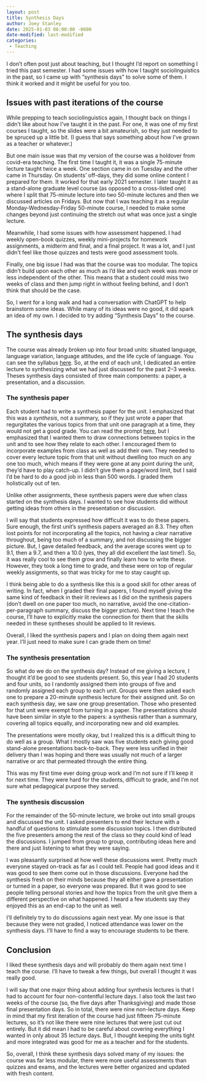 ```yaml
---
layout: post
title: Synthesis Days
author: Joey Stanley
date: 2025-01-03 06:00:00 -0600
date-modified: last-modified
categories: 
 - Teaching
---
```


I don't often post just about teaching, but I thought I'd report on something I tried this past semester. I had some issues with how I taught sociolinguistics in the past, so I came up with "synthesis days" to solve some of them. I think it worked and it might be useful for you too.

## Issues with past iterations of the course

While prepping to teach sociolinguistics again, I thought back on things I didn't like about how I've taught it in the past. For one, it was one of my first courses I taught, so the slides were a bit amateurish, so they just needed to be spruced up a little bit. (I guess that says something about how I've grown as a teacher or whatever.) 

But one main issue was that my version of the course was a holdover from covid-era teaching. The first time I taught it, it was a single 75-minute lecture taught twice a week. One section came in on Tuesday and the other came in Thursday. On students' off-days, they did some online content I prepared for them. It worked for that early 2021 semester. I later taught it as a stand-alone graduate level course (as opposed to a cross-listed one) where I split that 75-minute lecture into two 50-minute lectures and then we discussed articles on Fridays. But now that I was teaching it as a regular Monday-Wednesday-Friday 50-minute course, I needed to make some changes beyond just continuing the stretch out what was once just a single lecture.

Meanwhile, I had some issues with how assessment happened. I had weekly open-book quizzes, weekly mini-projects for homework assignments, a midterm and final, and a final project. It was a lot, and I just didn't feel like those quizzes and tests were good assessment tools. 

Finally, one big issue I had was that the course was too modular. The topics didn't build upon each other as much as I'd like and each week was more or less independent of the other. This means that a student could miss two weeks of class and then jump right in without feeling behind, and I don't think that should be the case.

So, I went for a long walk and had a conversation with ChatGPT to help brainstorm some ideas. While many of its ideas were no good, it did spark an idea of my own. I decided to try adding "Synthesis Days" to the course.

## The synthesis days

The course was already broken up into four broad units: situated language, language variation, language attitudes, and the life cycle of language. You can see the syllabus [here](/downloads/250103-L452_syllabus.pdf). So, at the end of each unit, I dedicated an entire lecture to synthesizing what we had just discussed for the past 2--3 weeks. Theses synthesis days consisted of three main components: a paper, a presentation, and a discussion.

### The synthesis paper

Each student had to write a synthesis paper for the unit. I emphasized that this was a *synthesis*, not a summary, so if they just wrote a paper that regurgitates the various topics from that unit one paragraph at a time, they would not get a good grade. You can read the prompt [here](/downloads/250103_L452_synthesis_prompt.pdf), but I emphasized that I wanted them to draw connections between topics in the unit and to see how they relate to each other. I encouraged them to incorporate examples from class as well as add their own. They needed to cover every lecture topic from that unit without dwelling too much on any one too much, which means if they were gone at any point during the unit, they'd have to play catch-up. I didn't give them a page/word limit, but I said I'd be hard to do a good job in less than 500 words. I graded them holistically out of ten. 

Unlike other assignments, these synthesis papers were due when class started on the synthesis days. I wanted to see how students did without getting ideas from others in the presentation or discussion. 

I will say that students expressed how difficult it was to do these papers. Sure enough, the first unit's synthesis papers averaged an 8.3. They often lost points for not incorporating all the topics, not having a clear narrative throughout, being too much of a summary, and not discussing the bigger picture. But, I gave detailed feedback, and the average scores went up to 9.1, then a 9.7, and then a 10.0 (yes, they all did excellent the last time!). So, it was really cool to see them grow and finally learn how to write these. However, they took a long time to grade, and these were on top of regular weekly assignments, so that was tricky for me to stay caught up.

I think being able to do a synthesis like this is a good skill for other areas of writing. In fact, when I graded their final papers, I found myself giving the same kind of feedback in their lit reviews as I did on the synthesis papers (don't dwell on one paper too much, no narrative, avoid the one-citation-per-paragraph summary, discuss the bigger picture). Next time I teach the course, I'll have to explicitly make the connection for them that the skills needed in these syntheses should be applied to lit reviews. 

Overall, I liked the synthesis papers and I plan on doing them again next year. I'll just need to make sure I can grade them on time!

### The synthesis presentation

So what do we do on the synthesis day? Instead of me giving a lecture, I thought it'd be good to see students present. So, this year I had 20 students and four units, so I randomly assigned them into groups of five and randomly assigned each group to each unit. Groups were then asked each one to prepare a 20-minute synthesis lecture for their assigned unit. So on each synthesis day, we saw one group presentation. Those who presented for that unit were exempt from turning in a paper. The presentations should have been similar in style to the papers: a synthesis rather than a summary, covering all topics equally, and incorporating new and old examples. 

The presentations were mostly okay, but I realized this is a difficult thing to do well as a group. What I mostly saw was five students each giving good stand-alone presentations back-to-back. They were less unified in their delivery than I was hoping and there was usually not much of a larger narrative or arc that permeated through the entire thing. 

This was my first time ever doing group work and I'm not sure if I'll keep it for next time. They were hard for the students, difficult to grade, and I'm not sure what pedagogical purpose they served. 

### The synthesis discussion

For the remainder of the 50-minute lecture, we broke out into small groups and discussed the unit. I asked presenters to end their lecture with a handful of questions to stimulate some discussion topics. I then distributed the five presenters among the rest of the class so they could kind of lead the discussions. I jumped from group to group, contributing ideas here and there and just listening to what they were saying. 

I was pleasantly surprised at how well these discussions went. Pretty much everyone stayed on-track as far as I could tell. People had good ideas and it was good to see them come out in those discussions. Everyone had the synthesis fresh on their minds because they all either gave a presentation or turned in a paper, so everyone was prepared. But it was good to see people telling personal stories and how the topics from the unit give them a different perspective on what happened. I heard a few students say they enjoyed this as an end-cap to the unit as well. 

I'll definitely try to do discussions again next year. My one issue is that because they were not graded, I noticed attendance was lower on the synthesis days. I'll have to find a way to encourage students to be there. 

## Conclusion

I liked these synthesis days and will probably do them again next time I teach the course. I'll have to tweak a few things, but overall I thought it was really good. 

I will say that one major thing about adding four synthesis lectures is that I had to account for four non-contentful lecture days. I also took the last two weeks of the course (so, the five days after Thanksgiving) and made those final presentation days. So in total, there were nine non-lecture days. Keep in mind that my first iteration of the course had just fifteen 75-minute lectures, so it's not like there were nine lectures that were just cut out entirely. But it did mean I had to be careful about covering everything I wanted in only about 35 lecture days. But, I thought keeping the units tight and more integrated was good for me as a teacher and for the students.

So, overall, I think these synthesis days solved many of my issues: the course was far less modular, there were more useful assessments than quizzes and exams, and the lectures were better organized and updated with fresh content. 